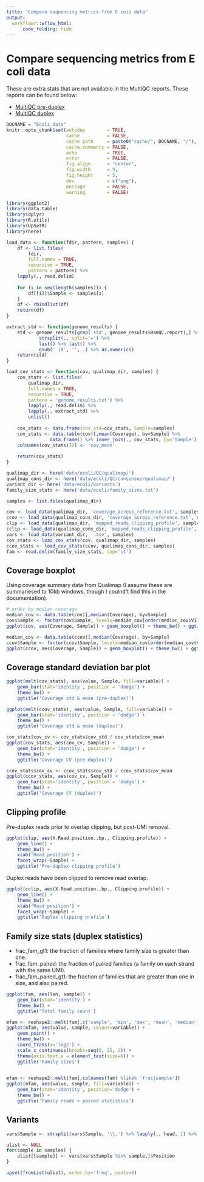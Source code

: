 ```yaml
---
title: "Compare sequencing metrics from E coli data"
output:
  workflowr::wflow_html:
      code_folding: hide
---
```


# Compare sequencing metrics from E coli data

These are extra stats that are not available in the MultiQC reports. These reports can be found below:

- [MultiQC pre-duplex](multiqc/multiqc_report.html)
- [MultiQC duplex](multiqc/multiqc_report_consensus.html)

```r
DOCNAME = "Ecoli_data"
knitr::opts_chunk$set(autodep        = TRUE,
                      cache          = FALSE,
                      cache.path     = paste0("cache/", DOCNAME, "/"),
                      cache.comments = FALSE,
                      echo           = TRUE,
                      error          = FALSE,
                      fig.align      = "center",
                      fig.width      = 9,
                      fig.height     = 5,
                      dev            = c("png"),
                      message        = FALSE,
                      warning        = FALSE)
```

```r
library(ggplot2)
library(data.table)
library(dplyr)
library(R.utils)
library(UpSetR)
library(here)
```

```r
load_data <- function(fdir, pattern, samples) {
    df <- list.files(
        fdir,
        full.names = TRUE,
        recursive = TRUE,
        pattern = pattern) %>%
    lapply(., read.delim)
    
    for (i in seq(length(samples))) {
        df[[i]]$Sample <- samples[i]
    }
    df <- rbindlist(df)
    return(df)
}

extract_std <- function(genome_results) {
    std <- genome_results[grep('std', genome_results$BamQC.report),] %>% 
            strsplit(., split='=') %>%
            last() %>% last() %>%
            gsub(' |X', '', .) %>% as.numeric()
    return(std)
}

load_cov_stats <- function(cov, qualimap_dir, samples) {
    cov_stats <- list.files(
        qualimap_dir,
        full.names = TRUE,
        recursive = TRUE,
        pattern = 'genome_results.txt') %>%
        lapply(., read.delim) %>%
        lapply(., extract_std) %>%
        unlist()
    
    cov_stats <- data.frame(cov_std=cov_stats, Sample=samples)
    cov_stats <- data.table(cov)[,mean(Coverage), by=Sample] %>%
                data.frame() %>% inner_join(., cov_stats, by='Sample')
    colnames(cov_stats)[2] <- 'cov_mean'
    
    return(cov_stats)
}
```


```r
qualimap_dir <- here('data/ecoli/QC/qualimap/')
qualimap_cons_dir <- here('data/ecoli/QC/consensus/qualimap/')
variant_dir <- here('data/ecoli/variants')
family_size_stats <- here('data/ecoli/family_sizes.txt')

samples <- list.files(qualimap_dir)

cov <- load_data(qualimap_dir, 'coverage_across_reference.txt', samples)
ccov <- load_data(qualimap_cons_dir, 'coverage_across_reference.txt', samples)
clip <- load_data(qualimap_dir, 'mapped_reads_clipping_profile', samples)
cclip <- load_data(qualimap_cons_dir, 'mapped_reads_clipping_profile', samples)
vars <- load_data(variant_dir, '.tsv', samples)
cov_stats <- load_cov_stats(cov, qualimap_dir, samples)
ccov_stats <- load_cov_stats(ccov, qualimap_cons_dir, samples)
fam <- read.delim(family_size_stats, sep='\t')
```

## Coverage boxplot

Using coverage summary data from Qualimap (I assume these are summariesed to 10kb windows, though I coulnd't find this in the documentation).

```r
# order by median coverage
median_cov <- data.table(cov)[,median(Coverage), by=Sample]
cov$Sample <- factor(cov$Sample, levels=median_cov[order(median_cov$V1)]$Sample)
ggplot(cov, aes(Coverage, Sample)) + geom_boxplot() + theme_bw() + ggtitle('Pre-duplex coverage')

median_cov <- data.table(ccov)[,median(Coverage), by=Sample]
ccov$Sample <- factor(ccov$Sample, levels=median_cov[order(median_cov$V1)]$Sample)
ggplot(ccov, aes(Coverage, Sample)) + geom_boxplot() + theme_bw() + ggtitle('Duplex coverage')
```

## Coverage standard deviation bar plot

```r
ggplot(melt(cov_stats), aes(value, Sample, fill=variable)) +
    geom_bar(stat='identity', position = 'dodge') +
    theme_bw() +
    ggtitle('Coverage std & mean (pre-duplex)')

ggplot(melt(ccov_stats), aes(value, Sample, fill=variable)) +
    geom_bar(stat='identity', position = 'dodge') +
    theme_bw() +
    ggtitle('Coverage std & mean (duplex)')

cov_stats$cov_cv <- cov_stats$cov_std / cov_stats$cov_mean
ggplot(cov_stats, aes(cov_cv, Sample)) +
    geom_bar(stat='identity', position = 'dodge') +
    theme_bw() +
    ggtitle('Coverage CV (pre-duplex)')

ccov_stats$cov_cv <- ccov_stats$cov_std / ccov_stats$cov_mean
ggplot(ccov_stats, aes(cov_cv, Sample)) +
    geom_bar(stat='identity', position = 'dodge') +
    theme_bw() +
    ggtitle('Coverage CV (duplex)')
```

## Clipping profile

Pre-duplex reads prior to overlap clipping, but post-UMI removal.

```r
ggplot(clip, aes(X.Read.position..bp., Clipping.profile)) +
    geom_line() +
    theme_bw() +
    xlab('Read position') +
    facet_wrap(~Sample) +
    ggtitle('Pre-duplex clipping profile')
```

Duplex reads have been clipped to remove read overlap.

```r
ggplot(cclip, aes(X.Read.position..bp., Clipping.profile)) +
    geom_line() +
    theme_bw() +
    xlab('Read position') +
    facet_wrap(~Sample) +
    ggtitle('Duplex clipping profile')
```

## Family size stats (duplex statistics)

- frac_fam_gt1: the fraction of families where family size is greater than one.
- frac_fam_paired: the fraction of paired families (a family on each strand with the same UMI).
- frac_fam_paired_gt1: the fraction of families that are greater than one in size, and also paired.

```r
ggplot(fam, aes(len, sample)) +
    geom_bar(stat='identity') +
    theme_bw() +
    ggtitle('Total family count')

mfam <- reshape2::melt(fam[,c('sample', 'min', 'max', 'mean', 'median')])
ggplot(mfam, aes(value, sample, colour=variable)) +
    geom_point() +
    theme_bw() +
    coord_trans(x='log2') +
    scale_x_continuous(breaks=seq(0, 25, 2)) +
    theme(axis.text.x = element_text(size=6)) +
    ggtitle('Family sizes')
    

mfam <- reshape2::melt(fam[,colnames(fam) %like% 'frac|sample'])
ggplot(mfam, aes(value, sample, fill=variable)) +
    geom_bar(stat='identity', position='dodge') +
    theme_bw() +
    ggtitle('Family reads + paired statistics')
```

## Variants

```r
vars$Sample <- strsplit(vars$Sample, '\\.') %>% lapply(., head, 1) %>% unlist()

ulist <- NULL
for(sample in samples) {
    ulist[[sample]] <- vars[vars$Sample %in% sample,]$Position
}

upset(fromList(ulist), order.by='freq', nsets=8)
```

